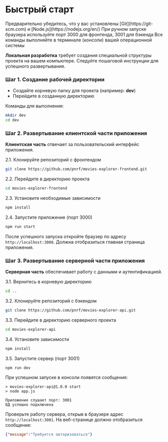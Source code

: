 
# Быстрый старт

<Callout type="info">
  Предварительно убедитесь, что у вас установлены [Git](https://git-scm.com) и [Node.js](https://nodejs.org/en/)
</Callout>

<Callout type="info">
	При ручном запуске браузера используйте порт 3000 для фронтенда, 3001 для бэкенда
</Callout>

<Callout type="info">
	Все команды выполняйте в терминале (консоли) вашей операционной системы
</Callout>

**Локальная разработка** требует создания специальной структуры проекта на вашем компьютере. Следуйте пошаговой инструкции для успешного развертывания.

### Шаг 1. Создание рабочей директории

* Создайте корневую папку для проекта (например: **dev**)
* Перейдите в созданную директорию

Команды для выполнения:
```bash
mkdir dev
cd dev
```

### Шаг 2. Развертывание клиентской части приложения

**Клиентская часть** отвечает за пользовательский интерфейс приложения.

2.1. Клонируйте репозиторий с фронтендом
```bash filename="dev"
git clone https://github.com/pnrf/movies-explorer-frontend.git
```

2.2. Перейдите в директорию проекта
```bash filename="dev"
cd movies-explorer-frontend
```

2.3. Установите необходимые зависимости
```bash filename="dev/movies-explorer-frontend"
npm install
```

2.4. Запустите приложение (порт 3000)
```bash filename="dev/movies-explorer-frontend"
npm run start
```

После успешного запуска откройте браузер по адресу `http://localhost:3000`. Должна отобразиться главная страница приложения.

### Шаг 3. Развертывание серверной части приложения

**Серверная часть** обеспечивает работу с данными и аутентификацией.

3.1. Вернитесь в корневую директорию
```bash filename="dev/movies-explorer-frontend"
cd ..
```

3.2. Клонируйте репозиторий с бэкендом
```bash filename="dev"
git clone https://github.com/pnrf/movies-explorer-api.git
```

3.3. Перейдите в директорию серверного проекта
```bash filename="dev"
cd movies-explorer-api
```

3.4. Установите зависимости
```bash filename="dev/movies-explorer-api"
npm install
```

3.5. Запустите сервер (порт 3001)
```bash filename="dev/movies-explorer-api"
npm run dev
```

При успешном запуске в консоли появятся сообщения:
```
> movies-explorer-api@1.0.0 start
> node app.js

Приложение слушает порт: 3001
БД успешно подключена
```

Проверьте работу сервера, открыв в браузере адрес `http://localhost:3001`. На веб-странице должно отобразиться сообщение:
```json
{"message":"Требуется авторизоваться"}
```
